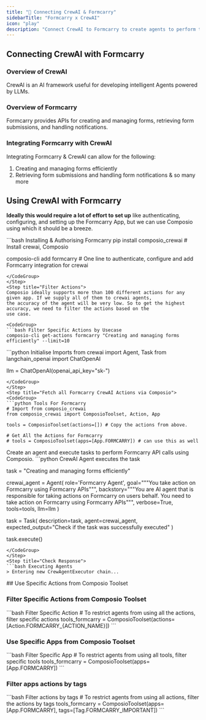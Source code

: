 ```yaml
---
title: "🚀 Connecting CrewAI & Formcarry"
sidebarTitle: "Formcarry x CrewAI"
icon: "play"
description: "Connect CrewAI to Formcarry to create agents to perform tasks using natural language"
---
```


## Connecting CrewAI with Formcarry

### Overview of CrewAI

CrewAI is an AI framework useful for developing intelligent Agents powered by LLMs.

### Overview of Formcarry

Formcarry provides APIs for creating and managing forms, retrieving form submissions, and handling notifications.

### Integrating Formcarry with CrewAI

Integrating Formcarry & CrewAI can allow for the following:

1. Creating and managing forms efficiently
2. Retrieving form submissions and handling form notifications
& so many more

## Using CrewAI with Formcarry

<Steps>
<Step title="Setting Up the Environment">

**Ideally this would require a lot of effort to set up** like authenticating, configuring, and setting up the Formcarry App, but we can use Composio using which it should be a breeze.

<CodeGroup>
```bash Installing & Authorising Formcarry
pip install composio_crewai # Install crewai, Composio 

composio-cli add formcarry # One line to authenticate, configure and add Formcarry integration for crewai
```
</CodeGroup>
</Step>
<Step title="Filter Actions">
Composio ideally supports more than 100 different actions for any given app. If we supply all of them to crewai agents, 
the accuracy of the agent will be very low. So to get the highest accuracy, we need to filter the actions based on the 
use case.

<CodeGroup>
```bash Filter Specific Actions by Usecase
composio-cli get-actions formcarry "Creating and managing forms efficiently" --limit=10
```
</CodeGroup>

</Step>
<Step title="Import Base Packages">

<CodeGroup>
```python Initialise Imports
from crewai import Agent, Task
from langchain_openai import ChatOpenAI

llm = ChatOpenAI(openai_api_key="sk-<OPENAI KEY>")
```
</CodeGroup>
</Step>
<Step title="Fetch all Formcarry CrewAI Actions via Composio">
<CodeGroup>
```python Tools For Formcarry
# Import from composio_crewai
from composio_crewai import ComposioToolset, Action, App

tools = ComposioToolset(actions=[]) # Copy the actions from above. 

# Get All the Actions for Formcarry
# tools = ComposioToolset(apps=[App.FORMCARRY]) # can use this as well
```
</CodeGroup>
</Step>
<Step title="Execute the Agent">
Create an agent and execute tasks to perform Formcarry API calls using Composio. 
<CodeGroup>
```python CrewAI Agent executes the task

task = "Creating and managing forms efficiently"

crewai_agent = Agent(
    role='Formcarry Agent',
    goal="""You take action on Formcarry using Formcarry APIs""",
    backstory="""You are AI agent that is responsible for taking actions on Formcarry on users behalf. You need to take action on Formcarry using Formcarry APIs""",
    verbose=True,
    tools=tools,
    llm=llm
)

task = Task(
    description=task,
    agent=crewai_agent,
    expected_output="Check if the task was successfully executed"
)

task.execute()
```
</CodeGroup>
</Step>
<Step title="Check Response">
```bash Executing Agents
> Entering new CrewAgentExecutor chain...
```
</Step>
</Steps>
## Use Specific Actions from Composio Toolset

### Filter Specific Actions from Composio Toolset

<CodeGroup>
```bash Filter Specific Action
# To restrict agents from using all the actions, filter specific actions
tools_formcarry = ComposioToolset(actions=[Action.FORMCARRY_{ACTION_NAME}])
```
</CodeGroup>

### Use Specific Apps from Composio Toolset
<CodeGroup>
```bash Filter Specific App
# To restrict agents from using all tools, filter specific tools
tools_formcarry = ComposioToolset(apps=[App.FORMCARRY])
```
</CodeGroup>

### Filter apps actions by tags 
<CodeGroup>
```bash Filter actions by tags
# To restrict agents from using all actions, filter the actions by tags
tools_formcarry = ComposioToolset(apps=[App.FORMCARRY], tags=[Tag.FORMCARRY_IMPORTANT])
```
</CodeGroup>